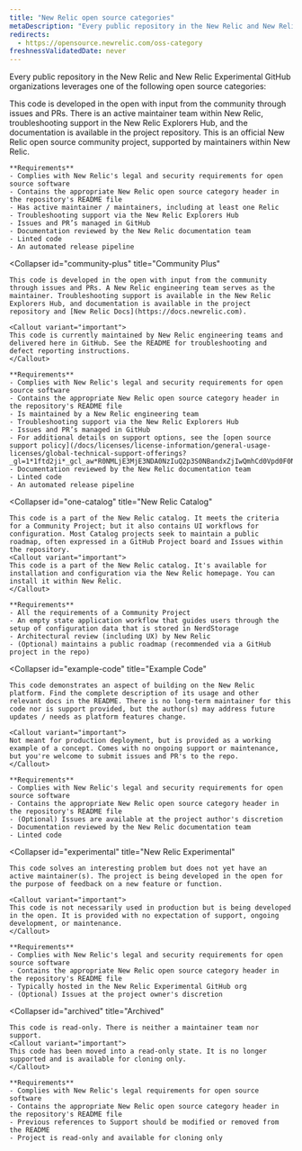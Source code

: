 ```yaml
---
title: "New Relic open source categories"
metaDescription: "Every public repository in the New Relic and New Relic Experimental GitHub organizations leverages one of the open source categories."
redirects:
  - https://opensource.newrelic.com/oss-category
freshnessValidatedDate: never
---
```


Every public repository in the New Relic and New Relic Experimental GitHub organizations leverages one of the following open source categories:

<CollapserGroup>
  <Collapser
    id="community-project"
    title="Community Project"
  >
    This code is developed in the open with input from the community through issues and PRs. There is an active maintainer team within New Relic, troubleshooting support in the New Relic Explorers Hub, and the documentation is available in the project repository.
    <Callout variant="important">
    This is an official New Relic open source community project, supported by maintainers within New Relic.
    </Callout>

    **Requirements**
    - Complies with New Relic's legal and security requirements for open source software
    - Contains the appropriate New Relic open source category header in the repository's README file
    - Has active maintainer / maintainers, including at least one Relic
    - Troubleshooting support via the New Relic Explorers Hub
    - Issues and PR’s managed in GitHub
    - Documentation reviewed by the New Relic documentation team
    - Linted code
    - An automated release pipeline
  </Collapser>

  <Collapser
    id="community-plus"
    title="Community Plus"
  >
    This code is developed in the open with input from the community through issues and PRs. A New Relic engineering team serves as the maintainer. Troubleshooting support is available in the New Relic Explorers Hub, and documentation is available in the project repository and [New Relic Docs](https://docs.newrelic.com).

    <Callout variant="important">
    This code is currently maintained by New Relic engineering teams and delivered here in GitHub. See the README for troubleshooting and defect reporting instructions.
    </Callout>

    **Requirements**
    - Complies with New Relic's legal and security requirements for open source software
    - Contains the appropriate New Relic open source category header in the repository's README file
    - Is maintained by a New Relic engineering team
    - Troubleshooting support via the New Relic Explorers Hub
    - Issues and PR’s managed in GitHub
    - For additional details on support options, see the [open source support policy](/docs/licenses/license-information/general-usage-licenses/global-technical-support-offerings?_gl=1*1ftd2ji*_gcl_aw*R0NMLjE3MjE3NDA0NzIuQ2p3S0NBandxZjIwQmhCd0Vpd0F0N2R0ZGQxa01LaHBmazl1OFNQZTlTRU02eHZ1UThaZXk3dVdoQ3F2Y09iX2JzOFJpbENRUDlwZVpob0NGdkFRQXZEX0J3RQ..*_gcl_au*MTUzNzk1ODMxOS4xNzIwNDI5NDM0*_ga*NzE1OTA0NDA1LjE3MjA0Mjk0MzU.*_ga_R5EF3MCG7B*MTcyNzQxNzgxOS4yMjIuMS4xNzI3NDE4OTQxLjYwLjEuMjI2NDAzOTc2)
    - Documentation reviewed by the New Relic documentation team
    - Linted code
    - An automated release pipeline
  </Collapser>

  <Collapser
    id="one-catalog"
    title="New Relic Catalog"
  >
    This code is a part of the New Relic catalog. It meets the criteria for a Community Project; but it also contains UI workflows for configuration. Most Catalog projects seek to maintain a public roadmap, often expressed in a GitHub Project board and Issues within the repository.
    <Callout variant="important">
    This code is a part of the New Relic catalog. It's available for installation and configuration via the New Relic homepage. You can install it within New Relic.
    </Callout>

    **Requirements**
    - All the requirements of a Community Project
    - An empty state application workflow that guides users through the setup of configuration data that is stored in NerdStorage
    - Architectural review (including UX) by New Relic
    - (Optional) maintains a public roadmap (recommended via a GitHub project in the repo)
  </Collapser>

  <Collapser
    id="example-code"
    title="Example Code"
  >
    This code demonstrates an aspect of building on the New Relic platform. Find the complete description of its usage and other relevant docs in the README. There is no long-term maintainer for this code nor is support provided, but the author(s) may address future updates / needs as platform features change.

    <Callout variant="important">
    Not meant for production deployment, but is provided as a working example of a concept. Comes with no ongoing support or maintenance, but you're welcome to submit issues and PR's to the repo.
    </Callout>

    **Requirements**
    - Complies with New Relic's legal and security requirements for open source software
    - Contains the appropriate New Relic open source category header in the repository's README file
    - (Optional) Issues are available at the project author's discretion
    - Documentation reviewed by the New Relic documentation team
    - Linted code
  </Collapser>

  <Collapser
    id="experimental"
    title="New Relic Experimental"
  >
    This code solves an interesting problem but does not yet have an active maintainer(s). The project is being developed in the open for the purpose of feedback on a new feature or function.

    <Callout variant="important">
    This code is not necessarily used in production but is being developed in the open. It is provided with no expectation of support, ongoing development, or maintenance.
    </Callout>

    **Requirements**
    - Complies with New Relic's legal and security requirements for open source software
    - Contains the appropriate New Relic open source category header in the repository's README file
    - Typically hosted in the New Relic Experimental GitHub org
    - (Optional) Issues at the project owner's discretion
  </Collapser>

  <Collapser
    id="archived"
    title="Archived"
  >
    This code is read-only. There is neither a maintainer team nor support.
    <Callout variant="important">
    This code has been moved into a read-only state. It is no longer supported and is available for cloning only.
    </Callout>

    **Requirements**
    - Complies with New Relic's legal requirements for open source software
    - Contains the appropriate New Relic open source category header in the repository's README file
    - Previous references to Support should be modified or removed from the README
    - Project is read-only and available for cloning only

  </Collapser>
</CollapserGroup>
